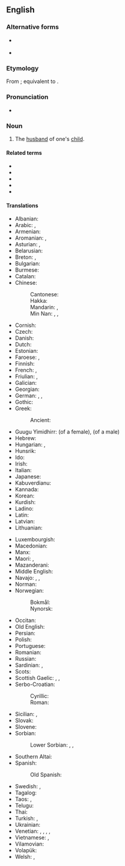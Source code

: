 ==English==

===Alternative forms===
* {{q|rare}}  {{alter|en|soninlaw}}
* {{sense|Exmoor dial.}} {{l|en|zinnila}}

===Etymology===
From {{inh|en|enm|sone in lawe}}; equivalent to {{af|en|son|in|law}}.

===Pronunciation===
* {{audio|en|en-us-son-in-law.ogg|Audio (US)}}

===Noun===
{{en-noun|head=[[son]][[-in-law]]|sons-in-law}}

# The [[husband]] of one's [[child]].

====Related terms====
* {{l|en|brother-in-law}}
* {{l|en|daughter-in-law}}
* {{l|en|father-in-law}}
* {{l|en|mother-in-law}}
* {{l|en|sister-in-law}}

====Translations====
{{trans-top|son-in-law}}
* Albanian: {{t+|sq|dhëndër|m}}
* Arabic: {{t|ar|زَوْج اَلاِبْنَة|m}}, {{t+|ar|صِهْر|m}}
* Armenian: {{t+|hy|փեսա}}
* Aromanian: {{t|rup|dziniri|m}}, {{t|rup|dzinire|m}}
* Asturian: {{t+|ast|xenru|m}}, {{t+|ast|xenral|m}}
* Belarusian: {{t|be|зяць|m}}
* Breton: {{t+|br|mab-kaer|m}}, {{t+|br|deuñv|m}}
* Bulgarian: {{t+|bg|зет|m}}
* Burmese: {{t+|my|သမက်}}
* Catalan: {{t+|ca|gendre|m}}
* Chinese:
*: Cantonese: {{t|yue|女婿|tr=neoi5 sai3}}
*: Hakka: {{t|hak|婿郎|tr=se-lòng}}
*: Mandarin: {{t+|cmn|女婿|tr=nǚxu}}, {{t+|cmn|婿|tr=xù}}
*: Min Nan: {{t|nan|囝婿|tr= káⁿ-sài, kiáⁿ-sài}}, {{t|nan|半子|tr=poàn-chír, poàn-chú}}, {{t|nan|女婿|tr=lír-sài, lí-sài, lú-sài}}
* Cornish: {{t|kw|deuv|m}}
* Czech: {{t+|cs|zeť|m}}
* Danish: {{t+|da|svigersøn|c}}
* Dutch: {{t+|nl|schoonzoon|m}}
* Estonian: {{t|et|väimees}}
* Faroese: {{t|fo|versonur|m}}, {{t|fo|dóttursonur|m}}
* Finnish: {{t+|fi|vävy}}
* French: {{t+|fr|beau-fils|m}}, {{t+|fr|gendre|m}}
* Friulian: {{t|fur|zinar|m}}, {{t|fur|ginar|m}}
* Galician: {{t+|gl|xenro|m}}
* Georgian: {{t|ka|სიძე}}
* German: {{t+|de|Schwiegersohn|m}}, {{t+|de|Tochtermann|m}} {{qualifier|archaic}}, {{t+|de|Eidam|m}} {{qualifier|archaic}}
* Gothic: {{t|got|𐌼𐌴𐌲𐍃|m}}
* Greek: {{t+|el|γαμπρός|m}}
*: Ancient: {{t|grc|γαμβρός|m}}
* Guugu Yimidhirr: {{t|kky|biidyirr}} (of a female), {{t|kky|ngalaadhin}} (of a male)
* Hebrew: {{t+|he|חָתָן|m|tr=khatan}}
* Hungarian: {{t+|hu|vő}}, {{qualifier|colloquial}} {{t+|hu|vej}}
* Hunsrik: {{t|hrx|Schwieghersohn|m}}
* Ido: {{t+|io|bofiliulo}}
* Irish: {{t|ga|cliamhain|m}}
* Italian: {{t+|it|genero|m}}
* Japanese: {{t+|ja|婿|tr=むこ, muko}}
* Kabuverdianu: {{t|kea|jénru}}
* Kannada: {{t+|kn|ಅಳಿಯ}}
* Korean: {{t+|ko|사위}}
* Kurdish: {{t+|ku|zava|m}}
* Ladino: {{t|lad|yerno}}
* Latin: {{t+|la|gener|m}}
* Latvian: {{t+|lv|znots|m}}
* Lithuanian: {{t|lt|žentas|m}}
{{trans-mid}}
* Luxembourgish: {{t|lb|Eedem|m}}
* Macedonian: {{t|mk|зет|m}}
* Manx: {{t|gv|cleuin|m}}
* Maori: {{t|mi|hunaonga}}, {{t|mi|hunōnga}}
* Mazanderani: {{t|mzn|زاما|tr=zāmā}} {{qualifier|Tonekabon}}
* Middle English: {{t|enm|sone in lawe}}
* Navajo: {{t|nv|aadaaní}} {{qualifier|male speaker}}, {{t|nv|doishʼíinii}} {{qualifier|female speaker}}, {{t|nv|doo yooʼíinii}} {{qualifier|wife's mother speaking}}
* Norman: {{t|nrf|bieau-fis|m}}
* Norwegian: {{t|no|måg}}
*: Bokmål: {{t+|nb|svigersønn|m}}
*: Nynorsk: {{t|nn|svigerson|m}}
* Occitan: {{t+|oc|gendre|m}}
* Old English: {{t|ang|āþum|m}}
* Persian: {{t+|fa|داماد|tr=dâmâd}}
* Polish: {{t+|pl|zięć|m-pr}}
* Portuguese: {{t+|pt|genro|m}}
* Romanian: {{t+|ro|ginere|m}}
* Russian: {{t+|ru|зять|m}}
* Sardinian: {{t|sc|géneru|m}}, {{t|sc|génniru|m}}
* Scots: {{t|sco|guid-son}}
* Scottish Gaelic: {{t|gd|mac-cèile|m}}, {{t|gd|ban-sgoth|m}}, {{t|gd|cliamhainn|m}}
* Serbo-Croatian:
*: Cyrillic: {{t|sh|зет|m}}
*: Roman: {{t+|sh|zet|m}}
* Sicilian: {{t+|scn|ienniru|m}}, {{t+|scn|jenniru|m}}
* Slovak: {{t|sk|zať|m}}
* Slovene: {{t+|sl|zet|m}}
* Sorbian:
*: Lower Sorbian: {{t|dsb|pśichodny syn|m}}, {{t|dsb|[[źowka|źowki]] [[cłowjek]]|m}}, {{t|dsb|šwigersyn|m}}
* Southern Altai: {{t|alt|кӱйӱ}}
* Spanish: {{t+|es|yerno|m}}
*: Old Spanish: {{t|osp|yerno}}
* Swedish: {{t+|sv|svärson|c}}, {{t+|sv|måg|c}}
* Tagalog: {{t|tl|lalaking manugang}}
* Taos: {{t|twf|tà’ána}}, {{t|twf|ȕ’úna}}
* Telugu: {{t+|te|అల్లుడు}}
* Thai: {{t+|th|ลูกเขย|tr=loog-keuy}}
* Turkish: {{t+|tr|damat}}, {{t+|tr|güveyi}}
* Ukrainian: {{t|uk|зять|m}}
* Venetian: {{t|vec|zendro|m}}, {{t|vec|zènero}}, {{t|vec|xènero}}, {{t+|vec|xènaro}}, {{t|vec|dhènero}}
* Vietnamese: {{t+|vi|rể}}, {{t|vi|con rể}}
* Vilamovian: {{t|wym|adum}}
* Volapük: {{t+|vo|lüson}}
* Welsh: {{t|cy|mab-yng-nghyfraith|m}}, {{t|cy|daw|m}}
{{trans-bottom}}

{{topics|en|Male family members}}